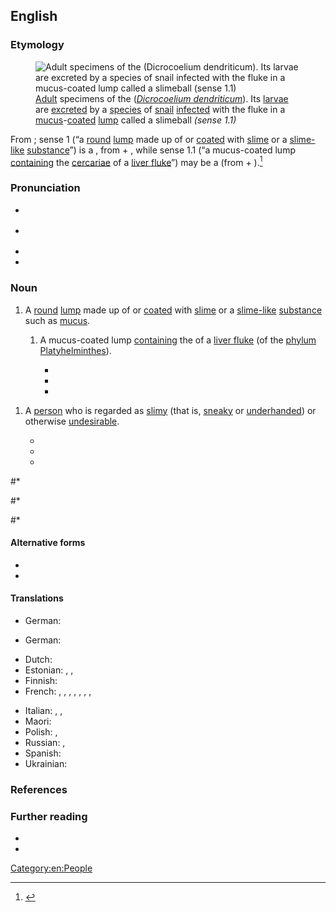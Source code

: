 ==English==
{{was wotd|2019|November|24}}

===Etymology===
[[File:Dicrocoelium-adult-fresh.jpg|thumb|[[adult|Adult]] specimens of the {{vern|lancet fluke}} (''[[Dicrocoelium dendriticum]]''). Its [[larva]]e are [[excrete]]d by a [[species]] of [[snail]] [[infect]]ed with the fluke in a [[mucus]]-[[coated#Adjective|coated]] [[lump#Noun|lump]] called a slimeball ''(sense 1.1)'']]

From {{compound|en|slime|ball}}; sense 1 (“a [[round#Adjective|round]] [[lump#Noun|lump]] made up of or [[coat#Verb|coated]] with [[slime#Noun|slime]] or a [[slimelike|slime-like]] [[substance]]”) is a {{calque|en|de|Schleimkugel|nocap=1}}, from {{m|de|Schleim|t=mucus; slime}} + {{m|de|Kugel|t=ball}}, while sense 1.1 (“a mucus-coated lump [[contain]]ing the [[cercaria]]e of a [[liver fluke]]”) may be a {{calque|en|de|Schleimball|nocap=1}} (from {{m|de|Schleim}} + {{m|de|Ball|t=ball}}).<ref>{{R:OED Online|pos=n|id=75830622|date=December 2018}}</ref>

===Pronunciation===
* {{a|RP}} {{IPA|en|/ˈslaɪmbɔːl/}}
* {{a|GA}} {{IPA|en|/ˈslaɪmˌbɔl/}}
* {{audio|en|En-au-slimeball.ogg|Audio (AU)}}
* {{hyphenation|en|slime|ball}}

===Noun===
{{en-noun}}

# {{lb|en|biology}} A [[round#Adjective|round]] [[lump#Noun|lump]] made up of or [[coat#Verb|coated]] with [[slime#Noun|slime]] or a [[slimelike|slime-like]] [[substance]] such as [[mucus]].
## {{lb|en|helminthology|specifically}} A mucus-coated lump [[contain]]ing the {{l|en|cercaria|cercariae|[[parasitic]] [[larva]]e}} of a [[liver fluke]] (of the [[phylum]] [[Platyhelminthes]]).
##* {{quote-book|en|author=J[ohn] T. Lucker|author2=A. O. Foster| chapter=Adult Tapeworms| title=Parasites and Parasitic Diseases of Sheep| series=Farmers’ Bulletin| seriesvolume=no. 1330| location=Washington, D.C.|publisher={{w|United States Department of Agriculture}}| month=May| year=1957| page=38| pageurl=https://books.google.com/books?id=nrteJmgpba0C&pg=PA38| oclc=15715327| passage=The eggs [of a lancet fluke (''[[Dicrocoelium dendriticum]]'')] that pass out with the manure of an infested sheep do not hatch in the open. When eaten by the snail, they hatch and finally give rise to larvae that pass out of the snail's body in gelatinous "'''slime'''[-]'''balls'''."}}
##* {{quote-book|en|author=J[ames] D[esmond] Smyth|chapter=Digenea: Bucephalidae, Fasciolidae, Opisthorchiidae, Dicrocoeliidae| title=Introduction to Animal Parasitology| series=Biological Science Texts|edition=2nd|location=New York, N.Y.|publisher=[[w:Wiley (publisher)|John Wiley & Sons]]| year=1976|page=181| column=2| isbn=978-0-470-98921-0| edition2=3rd| location2=Cambridge, Cambridgeshire; New York, N.Y.| publisher2={{w|Cambridge University Press}}| year2=1994| page2=215| pageurl2=https://books.google.com/books?id=j1TD9FiEY-sC&pg=PA215| column2=2| isbn2=978-0-521-41770-9| passage=The cercariae contain massive glands, formerly considered to be penetration glands, but now believed to produce the slime responsible for the formation of these balls. It is likely that the slime produced by the snail itself may contribute, at least partly, to the formation of a '''slimeball'''.}}
##* {{quote-book|en|author=A. M. Marty|author2=E. M. Andersen| chapter=Helminthology| editors=Wilhelm Doerr, Gerhard Seifert, and Erwin Uehlinger| title=Tropical Pathology| series=Spezielle pathologische Anatomie: Ein Lehr- und Nachschlagewerk [Special Pathological Anatomy: A Teaching and Reference Work]| seriesvolume=8| edition=2nd| location=Berlin; Heidelberg| publisher=[[w:Springer Science+Business Media|Springer-Verlag]]| year=1995| page=827| pageurl=https://books.google.com/books?id=Ty248lJd1HIC&pg=PA827| isbn=978-3-540-57673-0| passage=These flukes have three hosts. [...] As the infected snail crawls along it leaves '''slime balls''' containing cercaria on grass. An ant, ''Formica fusca'', the arthropod host for ''D. dendriticum'' in the United States, is infected when it ingests the '''slime balls'''. Mammals are infected by consuming ants containing encysted metacercaria.}}
<!--##* {{quote-book|en|author=V. Kumar|chapter=Dicrocoeliasis and Eurytremiasis| title=Trematode Infections and Diseases of Man and Animals| location=Dordrecht| publisher=[[w:Springer Science+Business Media|Kluwer Academic Publishers]] in collaboration with [[w:Institute of Tropical Medicine Antwerp| ITG Press]]| year=1999| section=section 5.2.2.1 (Features of Life Cycle)| page=223| pageurl=https://books.google.com/books?id=1oWJGDaMMHwC&pg=PA223| isbn=978-0-7923-5509-0| passage=The '''slime-balls''', which are whitish and have fluid gel-like consistency and in which the cercariae lie in free state, appear 120 to 150 days after the ingestion of eggs by the mollusc.}}-->
# {{lb|en|originally|US|colloquial|derogatory}} A [[person]] who is regarded as [[slimy]] (that is, [[sneaky]] or [[underhanded]]) or otherwise [[undesirable]].
#: {{synonyms|en|scuzzball|sleazeball|slimebag}}
#* {{quote-book|en|author=Daniel Lynch|title=A Killing Frost|location=New York, N.Y.| publisher=[[w:Kensington Books|Kensington Publishing Corp.]] |year=1987| page=10| isbn=978-0-8217-2187-2| passage=Even '''slimeballs''' were entitled to representation, though.}}
#* {{quote-book|en|author={{w|John Lahr}}| title={{w|The Manchurian Candidate}}: A Play [...] From the Novel by {{w|Richard Condon}}| location=New York, N.Y.| publisher={{w|Dramatists Play Service}}| year=1993| page=72| pageurl=https://books.google.com/books?id=oWgCq6c2010C&pg=PA72| isbn=978-0-8222-1339-0| passage=And I put my hands on her jugs. She goes crazy. She says 'Take your hands off me '''slimeball'''!' So I go, 'Rona, watch your language!' And she goes, 'If you wanna have fun with your hands, why don't you pass the time playin' solitaire.'}}
#* {{quote-book|en|author={{w|Dinty W. Moore}}| chapter=Back to Nature| title=The Emperor’s Virtual Clothes: The Naked Truth about Internet Culture| location=Chapel Hill, N.C.| publisher=Algonquin Books of Chapel Hill, [[w:Workman Publishing Company|Workman Publishing]]| year=1995| page=199| pageurl=https://books.google.com/books?id=ddjO6k3f0nMC&pg=PA199| isbn=978-1-56512-096-9| passage=[T]here will always be spies, and spooks, and counterspooks. Some of these '''slimeballs''' are perhaps breaking into Pentagon computers at this very moment, finding the dirty pictures some bored programmer stored on a corner of the hard disk.}}
<!--#* {{quote-book|en|author=Tim LeBon|chapter=The Emotions and Reason| title=Wise Therapy: Philosophy for Counsellors| series=SPC [School of Psychotherapy and Counselling] Series| location=London; New York, N.Y.| publisher=[[w:Continuum International Publishing Group|Continuum]]| year=2001| section=part 2 (The Emotions, Reason and the Meaning of Life)| page=117| pageurl=https://books.google.com/books?id=bRgygadghpMC&pg=PA117| isbn=978-0-8264-5782-0| passage=[T]he man held the view that ‘All car dealers are '''slime-balls'''’ which, naturally enough, led to anxiety whenever confronted by a car dealer. Once this belief was challenged as an over-generalization, the man’s anxiety when buying a car subsided [...].}}
#* {{quote-book|en|author=Shelagh Lynne Supeene|chapter=10|title=My Name is Mitch| location=Victoria, B.C.; Custer, Wash.| publisher=Orca Book Publishers| year=2003| page=67| pageurl=https://books.google.com/books?id=4LEi36R4kZUC&pg=PA67| isbn=978-1-55143-255-7| passage=He is like a shape shifter. Great guy one minute, '''slime ball''' the next. Only in his case the change is permanent.}}-->
#* {{quote-book|en|author={{w|John Grisham}}|title=[[w:The Confession (novel)|The Confession: A Novel]]| location=New York, N.Y.| publisher=[[w:Doubleday (publisher)|Doubleday]]| year=2010| isbn=978-0-385-52804-7| edition2=Bantam Books trade paperback| location2=New York, N.Y.|publisher2={{w|Bantam Books}}| year2=2012| page2=342| pageurl2=https://books.google.com/books?id=O4L7mBLd10UC&pg=PA342| isbn2=978-0-345-53455-2| passage=He cursed Flak, then watched with horror as the '''slimeball''' explained to the world exactly how he, Kerber, had obtained the confession.}}
<!--#* {{quote-book|en|author=Karl J. Stenstrom|chapter=How It All Started|title=The Low Road| location=[Bloomington, Ind.]|publisher={{w|Xlibris}}| year=2011| page=3| pageurl=https://books.google.com/books?id=RfJQAAAAQBAJ&pg=PA3| isbn=978-1-4653-7462-2| passage=Nelson was a '''slime-ball''', suck-ass, piece of shit that every good story truly needs.}}-->
#* {{quote-book|en|author={{w|Willy Russell}}|title={{w|The Wrong Boy}}| location=London| publisher=Black Swan, {{w|Transworld Publishers}}| year=2012| page=102| pageurl=https://books.google.com/books?id=8LL5ykPZgXQC&pg=PA102| isbn=978-0-552-99645-7| passage=He said it would be good for me, going to Grimsby; my hideous, horrible, sewer-minded, greeneyed '''slimeball''' of a two-faced, felonious bastard of an uncle.}}
#* {{quote-web|en|author=A. A. Dowd|title={{w|Steven Spielberg}} Finds Fun, and maybe even a Soul, in the Pandering Pastiche of ''[[w:Ready Player One (film)|Ready Player One]]''| url=https://film.avclub.com/steven-spielberg-finds-fun-and-maybe-even-a-soul-in-the-1824094654|archiveurl=https://web.archive.org/web/20180531213806/https://film.avclub.com/steven-spielberg-finds-fun-and-maybe-even-a-soul-in-the-1824094654| archivedate=31 May 2018|work={{w|The A.V. Club}}|date=26 March 2018|passage=Meanwhile, the film's villain, played by {{w|Ben Mendelsohn}}, is a bigwig '''slimeball''' who wants to monopolize and monetize The Oasis through excessive pop-up ads. His true crime, though, is that he's a total noob who doesn't know his stuff.}}

====Alternative forms====
* {{l|en|slime ball}}
* {{l|en|slime-ball}}

====Translations====
{{trans-top|round lump made up of or coated with slime or a slime-like substance}}
* German: {{t|de|Schleimkugel|f}}
{{trans-mid}}
{{trans-bottom}}

{{trans-top|mucus-coated lump of the parasitic larvae of a liver fluke}}
* German: {{t|de|Schleimball|m}}
{{trans-mid}}
{{trans-bottom}}

{{trans-top|person regarded as slimy or otherwise undesirable}}
* Dutch: {{t+|nl|slijmbal|m}}
* Estonian: {{t|et|limapall}} {{qualifier|direct translation}}, {{t|et|libedik}} {{qualifier|informal}}, {{t|et|limukas}} {{qualifier|slang, somewhat vulgar}}
* Finnish: {{t+|fi|limanuljaska}}
* French: {{t+|fr|cochon|m}}, {{t+|fr|enflure|f}}, {{t+|fr|ordure|f}}, {{t+|fr|porc|m}}, {{t+|fr|raclure|f}}, {{t+|fr|sac à foutre|m}}, {{t+|fr|sac à merde|m}}, {{t+|fr|vicelard|m}}
{{trans-mid}}
* Italian: {{t+|it|maiale|m}}, {{t+|it|porco|m}}, {{t+|it|squallido|m}}
* Maori: {{t|mi|kakī mohokura}}
* Polish: {{t+|pl|oblech}}, {{t|pl|obleśniak}}
* Russian: {{t+|ru|слизняк}}, {{t+|ru|па́дло|n}}
* Spanish: {{t+|es|baboso|m}}
* Ukrainian: {{t|uk|слизняк}}
{{trans-bottom}}

===References===
<references />

===Further reading===
* {{pedia|slime ball|slime ball (disambiguation)}}
* {{R:Lexico|pos=n}}

[[Category:en:People]]